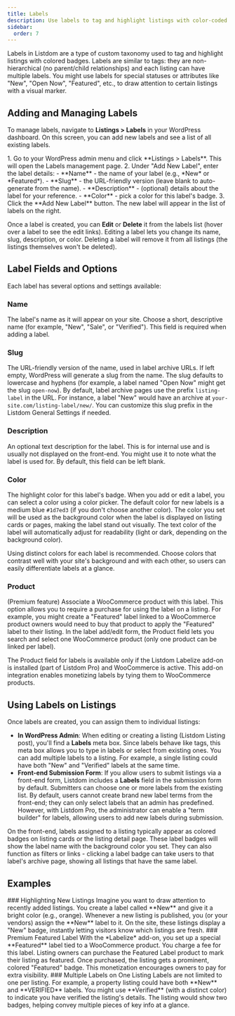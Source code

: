 ```yaml
---
title: Labels
description: Use labels to tag and highlight listings with color-coded badges. This guide covers creating and managing labels, label options, and premium label features via add-ons.
sidebar:
  order: 7
---
```



Labels in Listdom are a type of custom taxonomy used to tag and highlight listings with colored badges. Labels are similar to tags: they are non-hierarchical (no parent/child relationships) and each listing can have multiple labels. You might use labels for special statuses or attributes like "New", "Open Now", "Featured", etc., to draw attention to certain listings with a visual marker.

## Adding and Managing Labels

To manage labels, navigate to **Listings > Labels** in your WordPress dashboard. On this screen, you can add new labels and see a list of all existing labels.

<Steps>
1.  Go to your WordPress admin menu and click **Listings > Labels**. This will open the Labels management page.
2.  Under "Add New Label", enter the label details:
    -   **Name** - the name of your label (e.g., *New* or *Featured*).
    -   **Slug** - the URL-friendly version (leave blank to auto-generate from the name).
    -   **Description** - (optional) details about the label for your reference.
    -   **Color** - pick a color for this label's badge.
3.  Click the **Add New Label** button. The new label will appear in the list of labels on the right.
</Steps>

Once a label is created, you can **Edit** or **Delete** it from the labels list (hover over a label to see the edit links). Editing a label lets you change its name, slug, description, or color. Deleting a label will remove it from all listings (the listings themselves won't be deleted).

## Label Fields and Options

Each label has several options and settings available:

### Name

The label's name as it will appear on your site. Choose a short, descriptive name (for example, "New", "Sale", or "Verified"). This field is required when adding a label.

### Slug

The URL-friendly version of the name, used in label archive URLs. If left empty, WordPress will generate a slug from the name. The slug defaults to lowercase and hyphens (for example, a label named "Open Now" might get the slug `open-now`). By default, label archive pages use the prefix `listing-label` in the URL. For instance, a label "New" would have an archive at `your-site.com/listing-label/new/`. You can customize this slug prefix in the Listdom General Settings if needed.

### Description

An optional text description for the label. This is for internal use and is usually not displayed on the front-end. You might use it to note what the label is used for. By default, this field can be left blank.

### Color

The highlight color for this label's badge. When you add or edit a label, you can select a color using a color picker. The default color for new labels is a medium blue `#1d7ed3` (if you don't choose another color). The color you set will be used as the background color when the label is displayed on listing cards or pages, making the label stand out visually. The text color of the label will automatically adjust for readability (light or dark, depending on the background color).

<Aside type="tip">
Using distinct colors for each label is recommended. Choose colors that contrast well with your site's background and with each other, so users can easily differentiate labels at a glance.
</Aside>

### Product <Badge text="Pro" />

(Premium feature) Associate a WooCommerce product with this label. This option allows you to require a purchase for using the label on a listing. For example, you might create a "Featured" label linked to a WooCommerce product owners would need to buy that product to apply the "Featured" label to their listing. In the label add/edit form, the Product field lets you search and select one WooCommerce product (only one product can be linked per label).

<Aside type="note">
The Product field for labels is available only if the Listdom Labelize add-on is installed (part of Listdom Pro) and WooCommerce is active. This add-on integration enables monetizing labels by tying them to WooCommerce products.
</Aside>

## Using Labels on Listings

Once labels are created, you can assign them to individual listings:

-   **In WordPress Admin**: When editing or creating a listing (Listdom Listing post), you'll find a **Labels** meta box. Since labels behave like tags, this meta box allows you to type in labels or select from existing ones. You can add multiple labels to a listing. For example, a single listing could have both "New" and "Verified" labels at the same time.
-   **Front-end Submission Form**: If you allow users to submit listings via a front-end form, Listdom includes a **Labels** field in the submission form by default. Submitters can choose one or more labels from the existing list. By default, users cannot create brand new label terms from the front-end; they can only select labels that an admin has predefined. However, with Listdom Pro, the administrator can enable a "term builder" for labels, allowing users to add new labels during submission.

On the front-end, labels assigned to a listing typically appear as colored badges on listing cards or the listing detail page. These label badges will show the label name with the background color you set. They can also function as filters or links - clicking a label badge can take users to that label's archive page, showing all listings that have the same label.

## Examples

<CardGrid>
    <Card>
        ### Highlighting New Listings
        Imagine you want to draw attention to recently added listings. You create a label called **New** and give it a bright color (e.g., orange). Whenever a new listing is published, you (or your vendors) assign the **New** label to it. On the site, these listings display a "New" badge, instantly letting visitors know which listings are fresh.
    </Card>
    <Card>
        ### Premium Featured Label
        With the *Labelize* add-on, you set up a special **Featured** label tied to a WooCommerce product. You charge a fee for this label. Listing owners can purchase the Featured Label product to mark their listing as featured. Once purchased, the listing gets a prominent, colored "Featured" badge. This monetization encourages owners to pay for extra visibility.
    </Card>
    <Card>
        ### Multiple Labels on One Listing
        Labels are not limited to one per listing. For example, a property listing could have both **New** and **VERIFIED** labels. You might use **Verified** (with a distinct color) to indicate you have verified the listing's details. The listing would show two badges, helping convey multiple pieces of key info at a glance.
    </Card>
</CardGrid>

